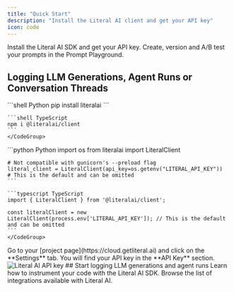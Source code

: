 ```yaml
---
title: "Quick Start"
description: "Install the Literal AI client and get your API key"
icon: code
---
```


<CardGroup cols={2}>

<Card title="Instrument your Code" icon="code" color="#2662d9" href="/get-started/quick-start#logging-llm-generations-agent-runs-or-conversation-threads">
  Install the Literal AI SDK and get your API key.
</Card>

<Card title="Create your first Prompt from the Playground" icon="sparkles" color="#2eb88a" href="/guides/playground">
  Create, version and A/B test your prompts in the Prompt Playground.
</Card>

</CardGroup>

## Logging LLM Generations, Agent Runs or Conversation Threads
<Steps>
  <Step title="Install the Literal AI package">
    <CodeGroup>
    ```shell Python
    pip install literalai
    ```

    ```shell TypeScript
    npm i @literalai/client
    ```
    </CodeGroup>
  </Step>

  <Step title="Instantiate the Literal AI client">
    <CodeGroup>
    ```python Python
    import os
    from literalai import LiteralClient

    # Not compatible with gunicorn's --preload flag
    literal_client = LiteralClient(api_key=os.getenv("LITERAL_API_KEY")) # This is the default and can be omitted
    ```

    ```typescript TypeScript
    import { LiteralClient } from '@literalai/client';

    const literalClient = new LiteralClient(process.env['LITERAL_API_KEY']); // This is the default and can be omitted
    ```
    </CodeGroup>
  </Step>
  <Step title="Get your Literal AI API Key">
    Go to your [project page](https://cloud.getliteral.ai) and click on the **Settings** tab. You will find your API key in the **API Key** section.
    <Frame caption="Copy your API key">
      <img src="/images/api_key.png" alt="Literal AI API key"/>
    </Frame>
  </Step>
</Steps>
## Start logging LLM generations and agent runs

<CardGroup cols={2}>
<Card title="Logging" icon="list-tree" color="#2eb88a" href="/guides/logs">
  Learn how to instrument your code with the Literal AI SDK.
</Card>

<Card title="Integrations" icon="gears" color="#2662d9" href="/integrations">
  Browse the list of integrations available with Literal AI.
</Card>
</CardGroup>
